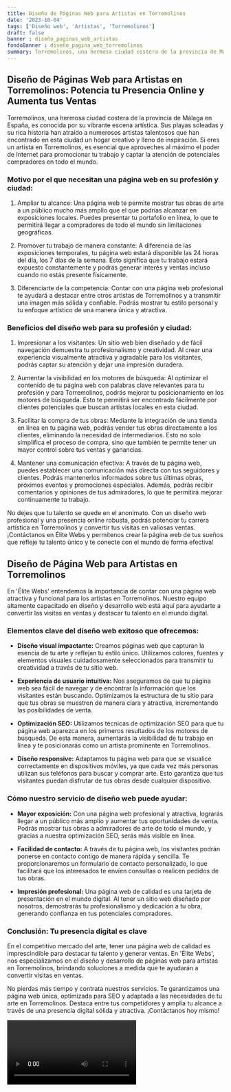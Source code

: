 ```yaml
---
title: Diseño de Páginas Web para Artistas en Torremolinos
date: '2023-10-04'
tags: ['Diseño web', 'Artistas', 'Torremolinos']
draft: false
banner : diseño_paginas_web_artistas
fondoBanner : diseño_pagina_web_torremolinos
summary: Torremolinos, una hermosa ciudad costera de la provincia de Málaga en España, es conocida por su vibrante escena artística. Sus playas soleadas y su rica historia han atraído a numerosos artistas talentosos que han encontrado en esta ciudad un hogar creativo y lleno de inspiración. Si eres un artista en Torremolinos, es esencial que aproveches al máximo el poder de Internet para promocionar tu trabajo y captar la atención de potenciales compradores en todo el mundo. 
---
```


## Diseño de Páginas Web para Artistas en Torremolinos: Potencia tu Presencia Online y Aumenta tus Ventas

Torremolinos, una hermosa ciudad costera de la provincia de Málaga en España, es conocida por su vibrante escena artística. Sus playas soleadas y su rica historia han atraído a numerosos artistas talentosos que han encontrado en esta ciudad un hogar creativo y lleno de inspiración. Si eres un artista en Torremolinos, es esencial que aproveches al máximo el poder de Internet para promocionar tu trabajo y captar la atención de potenciales compradores en todo el mundo. 

### Motivo por el que necesitan una página web en su profesión y ciudad:

1. Ampliar tu alcance: Una página web te permite mostrar tus obras de arte a un público mucho más amplio que el que podrías alcanzar en exposiciones locales. Puedes presentar tu portafolio en línea, lo que te permitirá llegar a compradores de todo el mundo sin limitaciones geográficas.

2. Promover tu trabajo de manera constante: A diferencia de las exposiciones temporales, tu página web estará disponible las 24 horas del día, los 7 días de la semana. Esto significa que tu trabajo estará expuesto constantemente y podrás generar interés y ventas incluso cuando no estás presente físicamente.

3. Diferenciarte de la competencia: Contar con una página web profesional te ayudará a destacar entre otros artistas de Torremolinos y a transmitir una imagen más sólida y confiable. Podrás mostrar tu estilo personal y tu enfoque artístico de una manera única y atractiva.

### Beneficios del diseño web para su profesión y ciudad:

1. Impresionar a los visitantes: Un sitio web bien diseñado y de fácil navegación demuestra tu profesionalismo y creatividad. Al crear una experiencia visualmente atractiva y agradable para los visitantes, podrás captar su atención y dejar una impresión duradera.

2. Aumentar la visibilidad en los motores de búsqueda: Al optimizar el contenido de tu página web con palabras clave relevantes para tu profesión y para Torremolinos, podrás mejorar tu posicionamiento en los motores de búsqueda. Esto te permitirá ser encontrado fácilmente por clientes potenciales que buscan artistas locales en esta ciudad.

3. Facilitar la compra de tus obras: Mediante la integración de una tienda en línea en tu página web, podrás vender tus obras directamente a los clientes, eliminando la necesidad de intermediarios. Esto no solo simplifica el proceso de compra, sino que también te permite tener un mayor control sobre tus ventas y ganancias.

4. Mantener una comunicación efectiva: A través de tu página web, puedes establecer una comunicación más directa con tus seguidores y clientes. Podrás mantenerlos informados sobre tus últimas obras, próximos eventos y promociones especiales. Además, podrás recibir comentarios y opiniones de tus admiradores, lo que te permitirá mejorar continuamente tu trabajo.

No dejes que tu talento se quede en el anonimato. Con un diseño web profesional y una presencia online robusta, podrás potenciar tu carrera artística en Torremolinos y convertir tus visitas en valiosas ventas. ¡Contáctanos en Élite Webs y permítenos crear la página web de tus sueños que refleje tu talento único y te conecte con el mundo de forma efectiva!

<GifSeo />

<Cta />

## Diseño de Página Web para Artistas en Torremolinos

En 'Élite Webs' entendemos la importancia de contar con una página web atractiva y funcional para los artistas en Torremolinos. Nuestro equipo altamente capacitado en diseño y desarrollo web está aquí para ayudarte a convertir las visitas en ventas y destacar tu talento en el mundo digital.

### Elementos clave del diseño web exitoso que ofrecemos:

- **Diseño visual impactante:** Creamos páginas web que capturan la esencia de tu arte y reflejan tu estilo único. Utilizamos colores, fuentes y elementos visuales cuidadosamente seleccionados para transmitir tu creatividad a través de tu sitio web.

- **Experiencia de usuario intuitiva:** Nos aseguramos de que tu página web sea fácil de navegar y de encontrar la información que los visitantes están buscando. Optimizamos la estructura de tu sitio para que tus obras se muestren de manera clara y atractiva, incrementando las posibilidades de venta.

- **Optimización SEO:** Utilizamos técnicas de optimización SEO para que tu página web aparezca en los primeros resultados de los motores de búsqueda. De esta manera, aumentarás la visibilidad de tu trabajo en línea y te posicionarás como un artista prominente en Torremolinos.

- **Diseño responsive:** Adaptamos tu página web para que se visualice correctamente en dispositivos móviles, ya que cada vez más personas utilizan sus teléfonos para buscar y comprar arte. Esto garantiza que tus visitantes puedan disfrutar de tus obras desde cualquier dispositivo.

### Cómo nuestro servicio de diseño web puede ayudar:

- **Mayor exposición:** Con una página web profesional y atractiva, lograrás llegar a un público más amplio y aumentar tus oportunidades de venta. Podrás mostrar tus obras a admiradores de arte de todo el mundo, y gracias a nuestra optimización SEO, serás más visible en línea.

- **Facilidad de contacto:** A través de tu página web, los visitantes podrán ponerse en contacto contigo de manera rápida y sencilla. Te proporcionaremos un formulario de contacto personalizado, lo que facilitará que los interesados te envíen consultas o realicen pedidos de tus obras.

- **Impresión profesional:** Una página web de calidad es una tarjeta de presentación en el mundo digital. Al tener un sitio web diseñado por nosotros, demostrarás tu profesionalismo y dedicación a tu obra, generando confianza en tus potenciales compradores.

### Conclusión: Tu presencia digital es clave

En el competitivo mercado del arte, tener una página web de calidad es imprescindible para destacar tu talento y generar ventas. En 'Élite Webs', nos especializamos en el diseño y desarrollo de páginas web para artistas en Torremolinos, brindando soluciones a medida que te ayudarán a convertir visitas en ventas.

No pierdas más tiempo y contrata nuestros servicios. Te garantizamos una página web única, optimizada para SEO y adaptada a las necesidades de tu arte en Torremolinos. Destaca entre tus competidores y amplía tu alcance a través de una presencia digital sólida y atractiva. ¡Contáctanos hoy mismo!

<Video />

<CtaBot job='Artistas' city='Torremolinos'/>

<Gmaps query='Torremolinos+españa+maps' />